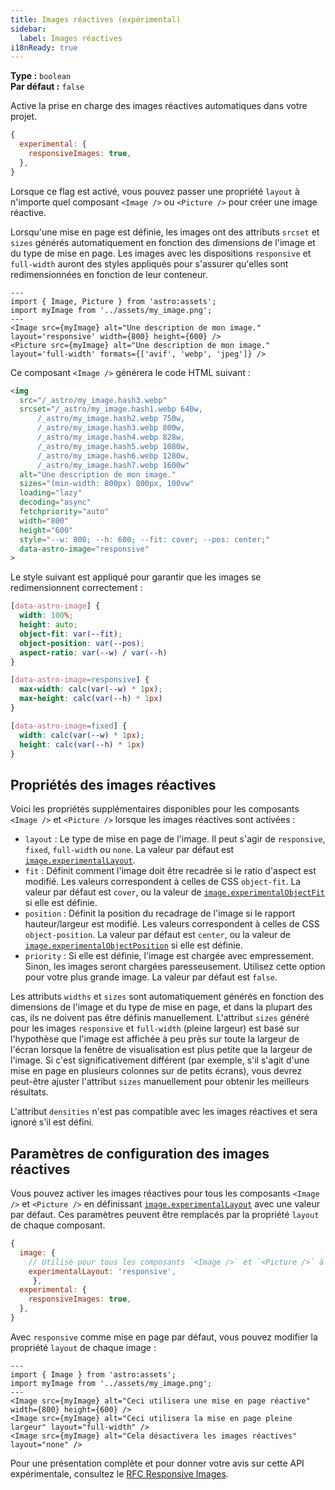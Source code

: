 ```yaml
---
title: Images réactives (expérimental)
sidebar:
  label: Images réactives
i18nReady: true
---
```



<p>

**Type :** `boolean`<br />
**Par défaut :** `false`<br />
<Since v="5.0.0" />
</p>

Active la prise en charge des images réactives automatiques dans votre projet.

```js title="astro.config.mjs"
{
  experimental: {
    responsiveImages: true,
  },
}
```

Lorsque ce flag est activé, vous pouvez passer une propriété `layout` à n'importe quel composant `<Image />` ou `<Picture />` pour créer une image réactive. 

Lorsqu'une mise en page est définie, les images ont des attributs `srcset` et `sizes` générés automatiquement en fonction des dimensions de l'image et du type de mise en page. Les images avec les dispositions `responsive` et `full-width` auront des styles appliqués pour s'assurer qu'elles sont redimensionnées en fonction de leur conteneur.

```astro title=MyComponent.astro
---
import { Image, Picture } from 'astro:assets';
import myImage from '../assets/my_image.png';
---
<Image src={myImage} alt="Une description de mon image." layout='responsive' width={800} height={600} />
<Picture src={myImage} alt="Une description de mon image." layout='full-width' formats={['avif', 'webp', 'jpeg']} />
```

Ce composant `<Image />` générera le code HTML suivant :

```html
<img
  src="/_astro/my_image.hash3.webp"
  srcset="/_astro/my_image.hash1.webp 640w,
      /_astro/my_image.hash2.webp 750w,
      /_astro/my_image.hash3.webp 800w,
      /_astro/my_image.hash4.webp 828w,
      /_astro/my_image.hash5.webp 1080w,
      /_astro/my_image.hash6.webp 1280w,
      /_astro/my_image.hash7.webp 1600w"
  alt="Une description de mon image."
  sizes="(min-width: 800px) 800px, 100vw"
  loading="lazy"
  decoding="async"
  fetchpriority="auto"
  width="800"
  height="600"
  style="--w: 800; --h: 600; --fit: cover; --pos: center;"
  data-astro-image="responsive"
>
```

Le style suivant est appliqué pour garantir que les images se redimensionnent correctement :

```css title="Responsive Image Styles"
[data-astro-image] {
  width: 100%;
  height: auto;
  object-fit: var(--fit);
  object-position: var(--pos);
  aspect-ratio: var(--w) / var(--h)
}

[data-astro-image=responsive] {
  max-width: calc(var(--w) * 1px);
  max-height: calc(var(--h) * 1px)
}

[data-astro-image=fixed] {
  width: calc(var(--w) * 1px);
  height: calc(var(--h) * 1px)
}
```

## Propriétés des images réactives

Voici les propriétés supplémentaires disponibles pour les composants `<Image />` et `<Picture />` lorsque les images réactives sont activées :

- `layout` : Le type de mise en page de l'image. Il peut s'agir de `responsive`, `fixed`, `full-width` ou `none`. La valeur par défaut est [`image.experimentalLayout`](/fr/reference/configuration-reference/#imageexperimentallayout).
- `fit` : Définit comment l'image doit être recadrée si le ratio d'aspect est modifié. Les valeurs correspondent à celles de CSS `object-fit`. La valeur par défaut est `cover`, ou la valeur de [`image.experimentalObjectFit`](/fr/reference/configuration-reference/#imageexperimentalobjectfit) si elle est définie.
- `position` : Définit la position du recadrage de l'image si le rapport hauteur/largeur est modifié. Les valeurs correspondent à celles de CSS `object-position`. La valeur par défaut est `center`, ou la valeur de [`image.experimentalObjectPosition`](/fr/reference/configuration-reference/#imageexperimentalobjectposition) si elle est définie.
- `priority` : Si elle est définie, l'image est chargée avec empressement. Sinon, les images seront chargées paresseusement. Utilisez cette option pour votre plus grande image. La valeur par défaut est `false`.

Les attributs `widths` et `sizes` sont automatiquement générés en fonction des dimensions de l'image et du type de mise en page, et dans la plupart des cas, ils ne doivent pas être définis manuellement. L'attribut `sizes` généré pour les images `responsive` et `full-width` (pleine largeur)
est basé sur l'hypothèse que l'image est affichée à peu près sur toute la largeur de l'écran lorsque la fenêtre de visualisation est plus petite que la largeur de l'image. Si c'est significativement différent (par exemple, s'il s'agit d'une mise en page en plusieurs colonnes sur de petits écrans), vous devrez peut-être ajuster l'attribut `sizes` manuellement pour obtenir les meilleurs résultats.

L'attribut `densities` n'est pas compatible avec les images réactives et sera ignoré s'il est défini.

## Paramètres de configuration des images réactives

Vous pouvez activer les images réactives pour tous les composants `<Image />` et `<Picture />` en définissant [`image.experimentalLayout`](/fr/reference/configuration-reference/#imageexperimentallayout) avec une valeur par défaut. Ces paramètres peuvent être remplacés par la propriété `layout` de chaque composant.

```js title="astro.config.mjs"
{
  image: {
    // Utilisé pour tous les composants `<Image />` et `<Picture />` à moins qu'il ne soit surchargé. 
    experimentalLayout: 'responsive',
     },
  experimental: {
    responsiveImages: true,
  },
}
```

Avec `responsive` comme mise en page par défaut, vous pouvez modifier la propriété `layout` de chaque image :

```astro
---
import { Image } from 'astro:assets';
import myImage from '../assets/my_image.png';
---
<Image src={myImage} alt="Ceci utilisera une mise en page réactive" width={800} height={600} />
<Image src={myImage} alt="Ceci utilisera la mise en page pleine largeur" layout="full-width" />
<Image src={myImage} alt="Cela désactivera les images réactives" layout="none" />
```

Pour une présentation complète et pour donner votre avis sur cette API expérimentale, consultez le [RFC Responsive Images](https://github.com/withastro/roadmap/blob/responsive-images/proposals/0053-responsive-images.md).
